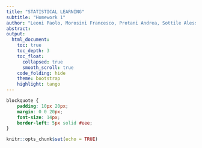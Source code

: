 ```yaml
---
title: "STATISTICAL LEARNING"
subtitle: "Homework 1"
author: "Leoni Paolo, Morosini Francesco, Protani Andrea, Sottile Alessandro, Tarantino Ramona"
abstract:
output:
  html_document:
    toc: true
    toc_depth: 3
    toc_float:
      collapsed: true
      smooth_scroll: true
    code_folding: hide
    theme: bootstrap
    highlight: tango
---
```


```css
blockquote {
    padding: 10px 20px;
    margin: 0 0 20px;
    font-size: 14px;
    border-left: 5px solid #eee;
}
```


```r
knitr::opts_chunk$set(echo = TRUE)
```

